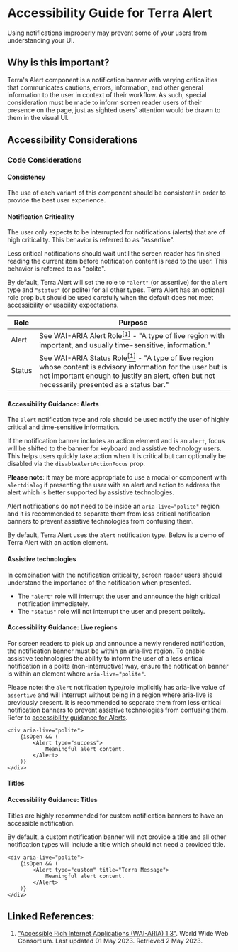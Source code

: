 

<Badge />

# Accessibility Guide for Terra Alert

<Notice variant="important" ariaLevel="2">

Using notifications improperly may prevent some of your users from understanding your UI.

</Notice>

<Whitespace />

## Why is this important?

Terra's Alert component is a notification banner with varying criticalities that communicates cautions, errors, information, and other general information to the user in context of their workflow. As such, special consideration must be made to inform screen reader users of their presence on the page, just as sighted users' attention would be drawn to them in the visual UI.

## Accessibility Considerations

### Code Considerations

#### Consistency

The use of each variant of this component should be consistent in order to provide the best user experience.

#### Notification Criticality

The user only expects to be interrupted for notifications (alerts) that are of high criticality. This behavior is referred to as "assertive".

Less critical notifications should wait until the screen reader has finished reading the current item before notification content is read to the user. This behavior is referred to as "polite".

By default, Terra Alert will set the role to `"alert"` (or assertive) for the `alert` type and `"status"` (or polite) for all other types.
Terra Alert has an optional role prop but should be used carefully when the default does not meet accessibility or usability expectations.

| Role | Purpose |
| --- | --- |
| Alert | See <Hyperlink href="https://w3c.github.io/aria/#alert" variant="external">WAI-ARIA Alert Role</Hyperlink>[<sup>[1]</sup>](/components/cerner-terra-core-docs/alert/accessibility-guide#linked-references) - "A type of live region with important, and usually time-sensitive, information." |
| Status | See <Hyperlink href="https://w3c.github.io/aria/#status" variant="external">WAI-ARIA Status Role</Hyperlink>[<sup>[1]</sup>](/components/cerner-terra-core-docs/alert/accessibility-guide#linked-references) - "A type of live region whose content is advisory information for the user but is not important enough to justify an alert, often but not necessarily presented as a status bar." |

<Notice variant="important" ariaLevel="5">

#### Accessibility Guidance: Alerts

The `alert` notification type and role should be used notify the user of highly critical and time-sensitive information.

If the notification banner includes an action element and is an `alert`, focus will be shifted to the banner for keyboard and assistive technology users.
This helps users quickly take action when it is critical but can optionally be disabled via the `disableAlertActionFocus` prop.

**Please note**: it may be more appropriate to use a modal or component with `alertdialog` if presenting the user with an alert and action to address the alert which is better
supported by assistive technologies.

Alert notifications do not need to be inside an `aria-live="polite"` region and it is recommended to separate them from less critical notification banners
to prevent assistive technologies from confusing them.

By default, Terra Alert uses the `alert` notification type. Below is a demo of Terra Alert with an action element.

<AlertActionFocusDemo />

</Notice>

#### Assistive technologies

In combination with the notification criticality, screen reader users should understand the importance of the notification when presented.

* The `"alert"` role will interrupt the user and announce the high critical notification immediately.
* The `"status"` role will not interrupt the user and present politely.

<Notice variant="important" ariaLevel="5">

#### Accessibility Guidance: Live regions

For screen readers to pick up and announce a newly rendered notification, the notification banner must be within an aria-live region.
To enable assistive technologies the ability to inform the user of a less critical notification in a polite (non-interruptive) way, ensure the notification banner is
within an element where `aria-live="polite"`.

Please note: the `alert` notification type/role implicitly has aria-live value of `assertive` and will interrupt without being in a region where aria-live is previously present.
It is recommended to separate them from less critical notification banners to prevent assistive technologies from confusing them.
Refer to [accessibility guidance for Alerts](#accessibility-guidance-alerts).

<div aria-label="Example code">


    <div aria-live="polite">
        {isOpen && (
            <Alert type="success">
                Meaningful alert content.
            </Alert>
        )}
    </div>

</div>

</Notice>

#### Titles

<Notice variant="important" ariaLevel="5">

#### Accessibility Guidance: Titles

Titles are highly recommended for custom notification banners to have an accessible notification.

By default, a custom notification banner will not provide a title and all other notification types will include a title which should not need a provided title.

<div aria-label="Example code">


    <div aria-live="polite">
        {isOpen && (
            <Alert type="custom" title="Terra Message">
                Meaningful alert content.
            </Alert>
        )}
    </div>

</div>

</Notice>

## Linked References:
1. ["Accessible Rich Internet Applications (WAI-ARIA) 1.3"](https://w3c.github.io/aria/). World Wide Web Consortium. Last updated 01 May 2023. Retrieved 2 May 2023.